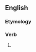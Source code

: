 ==English==

===Etymology===
{{suffix|deserve|eth|lang=en}}

===Verb===
{{head|en|verb form}}

# {{en-archaic third-person singular of|deserve}}